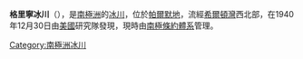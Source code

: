 {{coord|71|52|S|61|55|W|source:GNIS|display=title}}

'''格里寧冰川'''（{{lang-en|Gruening Glacier}}），是[[南極洲|南極洲]]的[[冰川|冰川]]，位於[[帕爾默地|帕爾默地]]，流經[[希爾頓灣|希爾頓灣]]西北部，在1940年12月30日由[[美國|美國]]研究隊發現，現時由[[南極條約體系|南極條約體系]]管理。

{{Antarctica-geo-stub}}
[[Category:南極洲冰川|Category:南極洲冰川]]